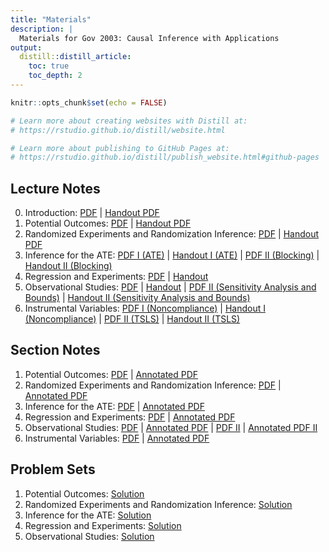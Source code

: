 ```yaml
---
title: "Materials"
description: |
  Materials for Gov 2003: Causal Inference with Applications
output:
  distill::distill_article:
    toc: true
    toc_depth: 2
---
```


```r
knitr::opts_chunk$set(echo = FALSE)

# Learn more about creating websites with Distill at:
# https://rstudio.github.io/distill/website.html

# Learn more about publishing to GitHub Pages at:
# https://rstudio.github.io/distill/publish_website.html#github-pages

```

## Lecture Notes

0. Introduction: [PDF](files/00_intro.pdf) |  [Handout PDF](files/00_intro_handout.pdf)
1. Potential Outcomes: [PDF](files/01_potential_outcomes.pdf) |  [Handout PDF](files/01_potential_outcomes_handout.pdf)
1. Randomized Experiments and Randomization Inference: [PDF](files/02_experiments.pdf) |  [Handout PDF](files/02_experiments_handout.pdf)
1. Inference for the ATE: [PDF I (ATE)](files/03_ate_inference.pdf) | [Handout I (ATE)](files/03_ate_inference_handout.pdf) | [PDF II (Blocking)](files/03_blocking_pairs.pdf) | [Handout II (Blocking)](files/03_blocking_pairs_handout.pdf)
1. Regression and Experiments: [PDF](files/04_regression.pdf) | [Handout](files/04_regression_handout.pdf)
1. Observational Studies: [PDF](files/05_observational_studies.pdf) | [Handout](files/05_observational_studies_handout.pdf) | [PDF II (Sensitivity Analysis and Bounds)](files/05_sens_partial.pdf) | [Handout II (Sensitivity Analysis and Bounds)](files/05_sens_partial_handout.pdf)
1. Instrumental Variables: [PDF I (Noncompliance)](files/06_iv.pdf) | [Handout I (Noncompliance)](files/06_iv_handout.pdf) | [PDF II (TSLS)](files/06_tsls.pdf) | [Handout II (TSLS)](files/06_tsls_handout.pdf)

## Section Notes

1. Potential Outcomes: [PDF](files/section1_gov2003_2021F.pdf) | [Annotated PDF](files/section1_gov2003_2021F_annotated.pdf)
1. Randomized Experiments and Randomization Inference: [PDF](files/section2_gov2003_2021F.pdf) | [Annotated PDF](files/section2_gov2003_2021F_annotated.pdf)
1. Inference for the ATE: [PDF](files/section3_gov2003_2021F.pdf) | [Annotated PDF](files/section3_gov2003_2021F_annotated.pdf)
1. Regression and Experiments: [PDF](files/section4_gov2003_2021F.pdf) | [Annotated PDF](files/section4_gov2003_2021F_annotated.pdf)
1. Observational Studies: [PDF](files/section5_gov2003_2021F.pdf) | [Annotated PDF](files/section5_gov2003_2021F_annotated.pdf) | [PDF II](files/section6_gov2003_2021F.pdf) | [Annotated PDF II](files/section6_gov2003_2021F_annotated.pdf)
1. Instrumental Variables: [PDF](files/section7_gov2003_2021F.pdf) | [Annotated PDF](files/section7_gov2003_2021F_annotated.pdf)

## Problem Sets

1. Potential Outcomes: [Solution](files/pset1_gov2003_2021F_solution.pdf)
1. Randomized Experiments and Randomization Inference: [Solution](files/pset2_gov2003_2021F_solution.pdf) 
1. Inference for the ATE: [Solution](files/pset3_gov2003_2021F_solution.pdf) 
1. Regression and Experiments: [Solution](files/pset4_gov2003_2021F_solution.pdf) 
1. Observational Studies: [Solution](files/pset5_gov2003_2021F_solution.pdf) 

